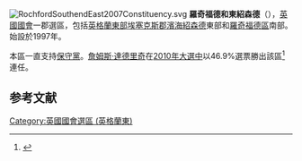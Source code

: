 [[File:RochfordSouthendEast2007Constituency.svg|right]]
'''羅奇福德和東紹森德'''（{{lang-en|Rochford and Southend East}}），[[英國|英國]][[英國國會|國會]]一郡選區，包括[[英格蘭|英格蘭]][[英格蘭東|東部]][[埃塞克斯郡|埃塞克斯郡]][[濱海紹森德|濱海紹森德]]東部和[[羅奇福德區|羅奇福德區]]南部。始設於1997年。

本區一直支持[[保守黨_(英國)|保守黨]]。[[詹姆斯·達德里奇|詹姆斯·達德里奇]]在[[2010年英國大選|2010年大選中]]以46.9%選票勝出該區<ref name="">{{cite news
|publisher=[[英國廣播公司|英國廣播公司]]
|date=2010年5月7日
|title=Election 2010/Constituency/Rochford and Southend East
|url=http://news.bbc.co.uk/1/shared/election2010/results/constituency/d73.stm
|accessdate=2010年6月18日
|archive-date=2017年9月5日
|archive-url=https://web.archive.org/web/20170905014758/http://news.bbc.co.uk/1/shared/election2010/results/constituency/d73.stm
|dead-url=no
}}</ref>連任。

==参考文献==
<div class="references-small">
<references></references>
</div>
{{DEFAULTSORT:Rochford and Southend East  (UK Parliament constituency)}}
[[Category:英國國會選區_(英格蘭東)|Category:英國國會選區 (英格蘭東)]]
